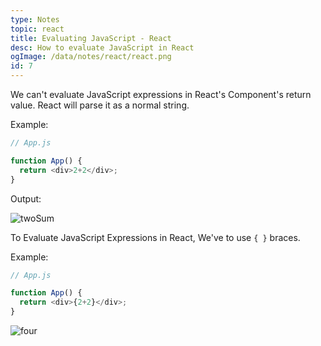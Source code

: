 ```yaml
---
type: Notes
topic: react
title: Evaluating JavaScript - React
desc: How to evaluate JavaScript in React
ogImage: /data/notes/react/react.png
id: 7
---
```


We can't evaluate JavaScript expressions in React's Component's return value. React will parse it as a normal string.

Example:

```js
// App.js

function App() {
  return <div>2+2</div>;
}
```

Output:

<img src="/data/notes/react/twoSum.png" alt="twoSum" />

To Evaluate JavaScript Expressions in React, We've to use `{ }` braces.

Example:

```js
// App.js

function App() {
  return <div>{2+2}</div>;
}
```

<img src="/data/notes/react/four.png" alt="four" />
